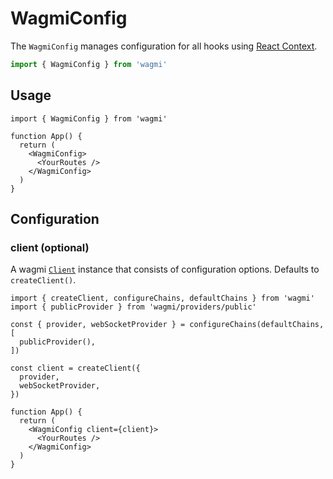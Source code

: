 # WagmiConfig

The `WagmiConfig` manages configuration for all hooks using [React Context](https://reactjs.org/docs/context.html).

```ts
import { WagmiConfig } from 'wagmi'
```

## Usage

```tsx
import { WagmiConfig } from 'wagmi'

function App() {
  return (
    <WagmiConfig>
      <YourRoutes />
    </WagmiConfig>
  )
}
```

## Configuration

### client (optional)

A wagmi [`Client`](/docs/client) instance that consists of configuration options. Defaults to `createClient()`.

```tsx {8-12,16}
import { createClient, configureChains, defaultChains } from 'wagmi'
import { publicProvider } from 'wagmi/providers/public'

const { provider, webSocketProvider } = configureChains(defaultChains, [
  publicProvider(),
])

const client = createClient({
  provider,
  webSocketProvider,
})

function App() {
  return (
    <WagmiConfig client={client}>
      <YourRoutes />
    </WagmiConfig>
  )
}
```
